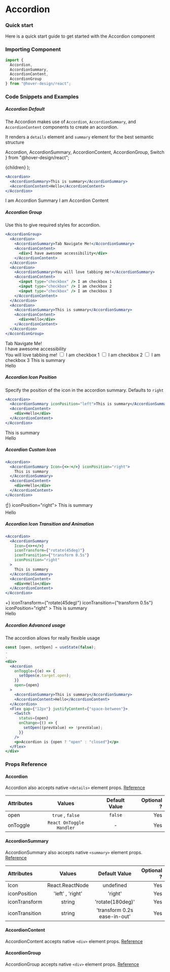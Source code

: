 # Accordion

### Quick start

Here is a quick start guide to get started with the Accordion component

### Importing Component

```jsx
import {
  Accordion,
  AccordionSummary,
  AccordionContent,
  AccordionGroup
} from "@hover-design/react";
```

### Code Snippets and Examples

##### Accordion Default

The Accordion makes use of `Accordion`, `AccordionSummary`, and `AccordionContent` components to create an accordion.

It renders a `details` element and `summary` element for the best semantic structure

  Accordion,
  AccordionSummary,
  AccordionContent,
  AccordionGroup,
  Switch
} from "@hover-design/react";


  <Accordion variant={variant}>{children}</Accordion>
);

```jsx
<Accordion>
  <AccordionSummary>This is summary</AccordionSummary>
  <AccordionContent>Hello</AccordionContent>
</Accordion>
```

<AccordionComponent>
  <AccordionSummary>I am Accordion Summary</AccordionSummary>
  <AccordionContent>I am Accordion Content</AccordionContent>
</AccordionComponent>

##### Accordion Group

Use this to give required styles for accordion.

```jsx
<AccordionGroup>
  <Accordion>
    <AccordionSummary>Tab Navigate Me!</AccordionSummary>
    <AccordionContent>
      <div>I have awesome accessibility</div>
    </AccordionContent>
  </Accordion>
  <Accordion>
    <AccordionSummary>You will love tabbing me!</AccordionSummary>
    <AccordionContent>
      <input type="checkbox" /> I am checkbox 1
      <input type="checkbox" /> I am checkbox 2
      <input type="checkbox" /> I am checkbox 3
    </AccordionContent>
  </Accordion>
  <Accordion>
    <AccordionSummary>This is summary</AccordionSummary>
    <AccordionContent>
      <div>Hello</div>
    </AccordionContent>
  </Accordion>
</AccordionGroup>
```

<AccordionGroup>
  <Accordion>
    <AccordionSummary>Tab Navigate Me!</AccordionSummary>
    <AccordionContent>
      <div>I have awesome accessibility</div>
    </AccordionContent>
  </Accordion>
  <Accordion>
    <AccordionSummary>You will love tabbing me!</AccordionSummary>
    <AccordionContent>
      <input type="checkbox" /> I am checkbox 1
      <input type="checkbox" /> I am checkbox 2
      <input type="checkbox" /> I am checkbox 3
    </AccordionContent>
  </Accordion>
  <Accordion>
    <AccordionSummary>This is summary</AccordionSummary>
    <AccordionContent>
      <div>Hello</div>
    </AccordionContent>
  </Accordion>
</AccordionGroup>

##### Accordion Icon Position

Specify the position of the icon in the accordion summary. Defaults to `right`

```jsx
<Accordion>
  <AccordionSummary iconPosition="left">This is summary</AccordionSummary>
  <AccordionContent>
    <div>Hello</div>
  </AccordionContent>
</Accordion>
```

<Accordion>
  <AccordionSummary iconPosition="left">This is summary</AccordionSummary>
  <AccordionContent>
    <div>Hello</div>
  </AccordionContent>
</Accordion>

##### Accordion Custom Icon

```jsx
<Accordion>
  <AccordionSummary Icon={<>☝️</>} iconPosition="right">
    This is summary
  </AccordionSummary>
  <AccordionContent>
    <div>Hello</div>
  </AccordionContent>
</Accordion>
```

<Accordion>
  <AccordionSummary Icon={<>☝️</>} iconPosition="right">
    This is summary
  </AccordionSummary>
  <AccordionContent>
    <div>Hello</div>
  </AccordionContent>
</Accordion>

##### Accordion Icon Transition and Animation

```jsx
<Accordion>
  <AccordionSummary
    Icon={<>+</>}
    iconTransform={"rotate(45deg)"}
    iconTransition={"transform 0.5s"}
    iconPosition="right"
  >
    This is summary
  </AccordionSummary>
  <AccordionContent>
    <div>Hello</div>
  </AccordionContent>
</Accordion>
```

<Accordion>
  <AccordionSummary
    Icon={<>+</>}
    iconTransform={"rotate(45deg)"}
    iconTransition={"transform 0.5s"}
    iconPosition="right"
  >
    This is summary
  </AccordionSummary>
  <AccordionContent>
    <div>Hello</div>
  </AccordionContent>
</Accordion>

##### Accordion Advanced usage

The accordion allows for really flexible usage

```jsx
const [open, setOpen] = useState(false);
.
.
<div>
  <Accordion
    onToggle={(e) => {
      setOpen(e.target.open);
    }}
    open={open}
  >
    <AccordionSummary>This is summary</AccordionSummary>
    <AccordionContent>Hello</AccordionContent>
  </Accordion>
  <Flex gap={"12px"} justifyContent={"space-between"}>
    <Switch
      status={open}
      onChange={() => {
        setOpen((prevValue) => !prevValue);
      }}
    />
    <p>Accordion is {open ? "open" : "closed"}</p>
  </Flex>
</div>
```

<AccordionAdvancedExample />

### Props Reference

#### Accordion

Accordion also accepts native `<details>` element props. [Reference](https://developer.mozilla.org/en-US/docs/Web/HTML/Element/details)

| Attributes |          Values          | Default Value | Optional ? |
| :--------- | :----------------------: | :-----------: | ---------: |
| open       |     `true` , `false`     |    `false`    |        Yes |
| onToggle   | `React OnToggle Handler` |       -       |        Yes |

#### AccordionSummary

AccordionSummary also accepts native `<summary>` element props. [Reference](https://developer.mozilla.org/en-US/docs/Web/HTML/Element/summary)

| Attributes     |      Values      |        Default Value         | Optional ? |
| :------------- | :--------------: | :--------------------------: | ---------: |
| Icon           | React.ReactNode  |          undefined           |        Yes |
| iconPosition   | 'left' , 'right' |           'right'            |        Yes |
| iconTransform  |      string      |       'rotate(180deg)'       |        Yes |
| iconTransition |      string      | 'transform 0.2s ease-in-out' |        Yes |

#### AccordionContent

AccordionContent accepts native `<div>` element props. [Reference](https://developer.mozilla.org/en-US/docs/Web/HTML/Element/div)

#### AccordionGroup

AccordionGroup accepts native `<div>` element props. [Reference](https://developer.mozilla.org/en-US/docs/Web/HTML/Element/div)
